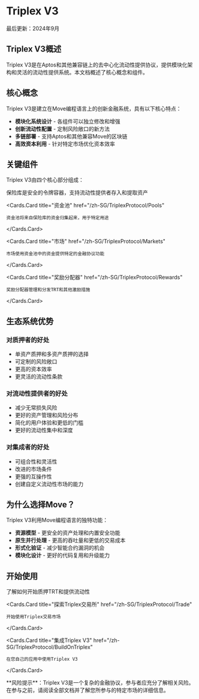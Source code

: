 
# Triplex V3

<Callout type="info">
  最后更新：2024年9月
</Callout>

## Triplex V3概述

Triplex V3是在Aptos和其他兼容链上的去中心化流动性提供协议，提供模块化架构和灵活的流动性提供系统。本文档概述了核心概念和组件。

## 核心概念

Triplex V3是建立在Move编程语言上的创新金融系统，具有以下核心特点：

- **模块化系统设计** - 各组件可以独立修改和增强
- **创新流动性配置** - 定制风险敞口的新方法
- **多链部署** - 支持Aptos和其他兼容Move的区块链
- **高效资本利用** - 针对特定市场优化资本效率

## 关键组件

Triplex V3由四个核心部分组成：

<Cards>
  <Cards.Card
    title="保险库"
    href="/zh-SG/TriplexProtocol/Vaults"
  >
    保险库是安全的令牌容器，支持流动性提供者存入和提取资产
  </Cards.Card>
  
  <Cards.Card
    title="资金池"
    href="/zh-SG/TriplexProtocol/Pools"
  >
    资金池将来自保险库的资金归集起来，用于特定用途
  </Cards.Card>
  
  <Cards.Card
    title="市场"
    href="/zh-SG/TriplexProtocol/Markets"
  >
    市场使用资金池中的资金提供特定的金融协议功能
  </Cards.Card>
  
  <Cards.Card
    title="奖励分配器"
    href="/zh-SG/TriplexProtocol/Rewards"
  >
    奖励分配器管理和分发TRT和其他激励措施
  </Cards.Card>
</Cards>

## 生态系统优势

### 对质押者的好处

- 单资产质押和多资产质押的选择
- 可定制的风险敞口
- 更高的资本效率
- 更灵活的流动性条款

### 对流动性提供者的好处

- 减少无常损失风险
- 更好的资产管理和风险分布
- 简化的用户体验和更低的门槛
- 更好的流动性集中和深度

### 对集成者的好处

- 可组合性和灵活性
- 改进的市场条件
- 更强的互操作性
- 创建自定义流动性市场的能力

## 为什么选择Move？

Triplex V3利用Move编程语言的独特功能：

- **资源模型** - 更安全的资产处理和内置安全功能
- **原生并行处理** - 更高的吞吐量和更低的交易成本
- **形式化验证** - 减少智能合约漏洞的机会
- **模块化设计** - 更好的代码复用和升级能力

## 开始使用

<Cards>
  <Cards.Card
    title="质押和提供流动性"
    href="/zh-SG/TriplexProtocol/Staking"
  >
    了解如何开始质押TRT和提供流动性
  </Cards.Card>
  
  <Cards.Card
    title="探索Triplex交易所"
    href="/zh-SG/TriplexProtocol/Trade"
  >
    开始使用Triplex交易市场
  </Cards.Card>
  
  <Cards.Card
    title="集成Triplex V3"
    href="/zh-SG/TriplexProtocol/BuildOnTriplex"
  >
    在您自己的应用中使用Triplex V3
  </Cards.Card>
</Cards>

<Callout type="warning">
  **风险提示**：Triplex V3是一个复杂的金融协议，参与者应充分了解相关风险。在参与之前，请阅读全部文档并了解您所参与的特定市场的详细信息。
</Callout> 